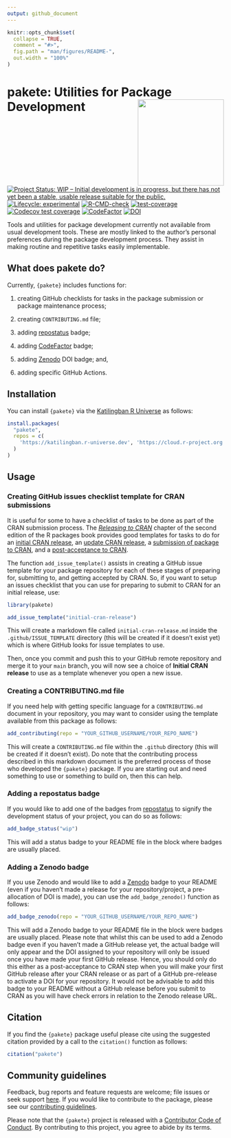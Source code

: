 ```yaml
---
output: github_document
---
```


<!-- README.md is generated from README.Rmd. Please edit that file -->

```r
knitr::opts_chunk$set(
  collapse = TRUE,
  comment = "#>",
  fig.path = "man/figures/README-",
  out.width = "100%"
)
```

# pakete: Utilities for Package Development <img src='man/figures/logo.png' width='200px' align='right' />

<!-- badges: start -->
[![Project Status: WIP – Initial development is in progress, but there has not yet been a stable, usable release suitable for the public.](https://www.repostatus.org/badges/latest/wip.svg)](https://www.repostatus.org/#wip)
[![Lifecycle: experimental](https://img.shields.io/badge/lifecycle-experimental-orange.svg)](https://lifecycle.r-lib.org/articles/stages.html#experimental)
[![R-CMD-check](https://github.com/katilingban/pakete/actions/workflows/R-CMD-check.yaml/badge.svg)](https://github.com/katilingban/pakete/actions/workflows/R-CMD-check.yaml)
[![test-coverage](https://github.com/katilingban/pakete/actions/workflows/test-coverage.yaml/badge.svg)](https://github.com/katilingban/pakete/actions/workflows/test-coverage.yaml)
[![Codecov test coverage](https://codecov.io/gh/katilingban/pakete/branch/main/graph/badge.svg)](https://app.codecov.io/gh/katilingban/pakete?branch=main)
[![CodeFactor](https://www.codefactor.io/repository/github/katilingban/pakete/badge)](https://www.codefactor.io/repository/github/katilingban/pakete)
[![DOI](https://zenodo.org/badge/790010725.svg)](https://zenodo.org/badge/latestdoi/790010725)
<!-- badges: end -->

Tools and utilities for package development currently not available from usual development tools. These are mostly linked to the author's personal preferences during the package development process. They assist in making routine and repetitive tasks easily implementable.

## What does pakete do?

Currently, `{pakete}` includes functions for:

1. creating GitHub checklists for tasks in the package submission or package maintenance process;

2. creating `CONTRIBUTING.md` file;

3. adding [repostatus](https://www.repostatus.org/) badge; 

4. adding [CodeFactor](https://www.codefactor.io/) badge;

5. adding [Zenodo](https://zenodo.org/) DOI badge; and,

6. adding specific GitHub Actions.

## Installation

You can install `{pakete}` via the [Katilingban R Universe](https://katilingban.r-universe.dev) as follows:

```r
install.packages(
  "pakete",
  repos = c(
    'https://katilingban.r-universe.dev', 'https://cloud.r-project.org'
  )
)
```

## Usage

### Creating GitHub issues checklist template for CRAN submissions

It is useful for some to have a checklist of tasks to be done as part of the CRAN submission process. The [*Releasing to CRAN*](https://r-pkgs.org/release.html) chapter of the second edition of the R packages book provides good templates for tasks to do for an [initial CRAN release](https://r-pkgs.org/release.html#sec-release-initial), an [update CRAN release](https://r-pkgs.org/release.html#keeping-up-with-change), a [submission of package to CRAN](https://r-pkgs.org/release.html#sec-release-process), and a [post-acceptance to CRAN](https://r-pkgs.org/release.html#sec-release-post-acceptance).

The function `add_issue_template()` assists in creating a GitHub issue template for your package repository for each of these stages of preparing for, submitting to, and getting accepted by CRAN. So, if you want to setup an issues checklist that you can use for preparing to submit to CRAN for an initial release, use:

```r
library(pakete)

add_issue_template("initial-cran-release")
```

This will create a markdown file called `initial-cran-release.md` inside the `.github/ISSUE_TEMPLATE` directory (this will be created if it doesn't exist yet) which is where GitHub looks for issue templates to use.

Then, once you commit and push this to your GitHub remote repository and merge it to your `main` branch, you will now see a choice of **Initial CRAN release** to use as a template whenever you open a new issue.

### Creating a CONTRIBUTING.md file

If you need help with getting specific language for a `CONTRIBUTING.md` document in your repository, you may want to consider using the template available from this package as follows:

```r
add_contributing(repo = "YOUR_GITHUB_USERNAME/YOUR_REPO_NAME")
```

This will create a `CONTRIBUTING.md` file within the `.github` directory (this will be created if it doesn't exist). Do note that the contributing process described in this markdown document is the preferred process of those who developed the `{pakete}` package. If you are starting out and need something to use or something to build on, then this can help.

### Adding a repostatus badge

If you would like to add one of the badges from [repostatus](https://www.repostatus.org/) to signify the development status of your project, you can do so as follows:

```r
add_badge_status("wip")
```

This will add a status badge to your README file in the block where badges are usually placed.

### Adding a Zenodo badge

If you use Zenodo and would like to add a [Zenodo](https://zenodo.org/) badge to your README (even if you haven't made a release for your repository/project, a pre-allocation of DOI is made), you can use the `add_badge_zenodo()` function as follows:

```r
add_badge_zenodo(repo = "YOUR_GITHUB_USERNAME/YOUR_REPO_NAME")
```

This will add a Zenodo badge to your README file in the block were badges are usually placed. Please note that whilst this can be used to add a Zenodo badge even if you haven't made a GitHub release yet, the actual badge will only appear and the DOI assigned to your repository will only be issued once you have made your first GitHub release. Hence, you should only do this either as a post-acceptance to CRAN step when you will make your first GitHub release after your CRAN release or as part of a GitHub pre-release to activate a DOI for your repository. It would not be advisable to add this badge to your README without a GitHub release before you submit to CRAN as you will have check errors in relation to the Zenodo release URL.

## Citation

If you find the `{pakete}` package useful please cite using the suggested citation provided by a call to the `citation()` function as follows:

```r
citation("pakete")
```

## Community guidelines

Feedback, bug reports and feature requests are welcome; file issues or seek support [here](https://github.com/katilingban/pakete/issues). If you would like to contribute to the package, please see our [contributing guidelines](https://katilingban.io/pakete/CONTRIBUTING.html).

Please note that the `{pakete}` project is released with a [Contributor Code of Conduct](https://katilingban.io/pakete/CODE_OF_CONDUCT.html). By contributing to this project, you agree to abide by its terms.

